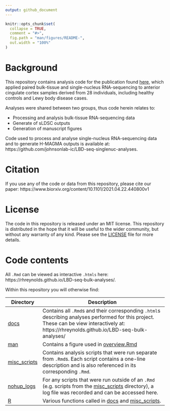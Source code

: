 ```yaml
---
output: github_document
---
```


<!-- README.md is generated from README.Rmd. Please edit that file -->

```r
knitr::opts_chunk$set(
  collapse = TRUE,
  comment = "#>",
  fig.path = "man/figures/README-",
  out.width = "100%"
)
```

# Background

This repository contains analysis code for the publication found [here](https://www.biorxiv.org/content/10.1101/2021.04.22.440800v1), which applied paired bulk-tissue and single-nucleus RNA-sequencing to anterior cingulate cortex samples derived from 28 individuals, including healthy controls and Lewy body disease cases.

Analyses were shared between two groups, thus code herein relates to:

- Processing and analysis bulk-tissue RNA-sequencing data
- Generate of sLDSC outputs
- Generation of manuscript figures

Code used to process and analyse single-nucleus RNA-sequencing data and to generate H-MAGMA outputs is available at: https://github.com/johnsonlab-ic/LBD-seq-singlenuc-analyses. 

# Citation
If you use any of the code or data from this repository, please cite our paper: https://www.biorxiv.org/content/10.1101/2021.04.22.440800v1

# License
The code in this repository is released under an MIT license. This repository is distributed in the hope that it will be useful to the wider community, but without any warranty of any kind. Please see the [LICENSE](LICENSE) file for more details. 

# Code contents

All `.Rmd` can be viewed as interactive `.htmls` here: https://rhreynolds.github.io/LBD-seq-bulk-analyses/.

Within this repository you will otherwise find:

| Directory | Description |
| --------- | --------------------------------------------------------------------------- |
| [docs](docs) | Contains all `.Rmd`s and their corresponding `.html`s describing analyses performed for this project. These can be view interactively at: https://rhreynolds.github.io/LBD-seq-bulk-analyses/|
| [man](man) | Contains a figure used in [overview.Rmd](docs/overviews/RNAseq_workflow_tissue.Rmd) |
| [misc_scripts](misc_scripts) | Contains analysis scripts that were run separate from `.Rmd`s. Each script contains a one-line description and is also referenced in its corresponding `.Rmd`. |
| [nohup_logs](nohup_logs) | For any scripts that were run outside of an `.Rmd` (e.g. scripts from the [misc_scripts](misc_scripts) directory), a log file was recorded and can be accessed here. |
| [R](R)| Various functions called in [docs](docs) and [misc_scripts](misc_scripts). |




